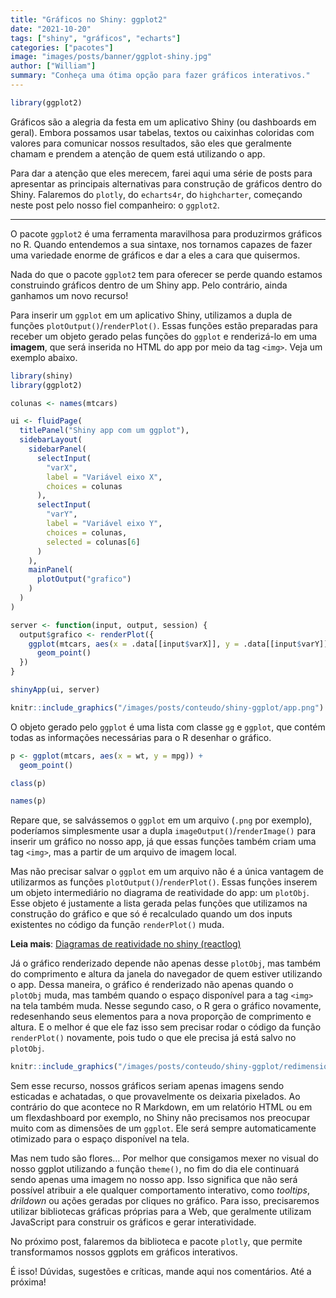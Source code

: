 ```yaml
---
title: "Gráficos no Shiny: ggplot2"
date: "2021-10-20"
tags: ["shiny", "gráficos", "echarts"]
categories: ["pacotes"]
image: "images/posts/banner/ggplot-shiny.jpg"
author: ["William"]
summary: "Conheça uma ótima opção para fazer gráficos interativos."
---
```


```r
library(ggplot2)
```


Gráficos são a alegria da festa em um aplicativo Shiny (ou dashboards em geral). Embora possamos usar tabelas, textos ou caixinhas coloridas com valores para comunicar nossos resultados, são eles que geralmente chamam e prendem a atenção de quem está utilizando o app.

Para dar a atenção que eles merecem, farei aqui uma série de posts para apresentar as principais alternativas para construção de gráficos dentro do Shiny. Falaremos do `plotly`, do `echarts4r`, do `highcharter`, começando neste post pelo nosso fiel companheiro: o `ggplot2`.

---

O pacote `ggplot2` é uma ferramenta maravilhosa para produzirmos gráficos no R. Quando entendemos a sua sintaxe, nos tornamos capazes de fazer uma variedade enorme de gráficos e dar a eles a cara que quisermos.

Nada do que o pacote `ggplot2` tem para oferecer se perde quando estamos construindo gráficos dentro de um Shiny app. Pelo contrário, ainda ganhamos um novo recurso!

Para inserir um `ggplot` em um aplicativo Shiny, utilizamos a dupla de funções `plotOutput()`/`renderPlot()`. Essas funções estão preparadas para receber um objeto gerado pelas funções do `ggplot` e renderizá-lo em uma **imagem**, que será inserida no HTML do app por meio da tag `<img>`. Veja um exemplo abaixo.

```r
library(shiny)
library(ggplot2)

colunas <- names(mtcars)

ui <- fluidPage(
  titlePanel("Shiny app com um ggplot"),
  sidebarLayout(
    sidebarPanel(
      selectInput(
        "varX",
        label = "Variável eixo X",
        choices = colunas
      ),
      selectInput(
        "varY",
        label = "Variável eixo Y",
        choices = colunas,
        selected = colunas[6]
      )
    ),
    mainPanel(
      plotOutput("grafico")
    )
  )
)

server <- function(input, output, session) {
  output$grafico <- renderPlot({
    ggplot(mtcars, aes(x = .data[[input$varX]], y = .data[[input$varY]])) +
      geom_point()
  })
}

shinyApp(ui, server)
```

```r
knitr::include_graphics("/images/posts/conteudo/shiny-ggplot/app.png")
```

O objeto gerado pelo `ggplot` é uma lista com classe `gg` e `ggplot`, que contém todas as informações necessárias para o R desenhar o gráfico.

```r
p <- ggplot(mtcars, aes(x = wt, y = mpg)) +
  geom_point()

class(p)

names(p)
```

Repare que, se salvássemos o `ggplot` em um arquivo (`.png` por exemplo), poderíamos simplesmente usar a dupla `imageOutput()`/`renderImage()` para inserir um gráfico no nosso app, já que essas funções também criam uma tag `<img>`, mas a partir de um arquivo de imagem local.

Mas não precisar salvar o `ggplot` em um arquivo não é a única vantagem de utilizarmos as funções `plotOutput()`/`renderPlot()`. Essas funções inserem um objeto intermediário no diagrama de reatividade do app: um `plotObj`. Esse objeto é justamente a lista gerada pelas funções que utilizamos na construção do gráfico e que só é recalculado quando um dos inputs existentes no código da função `renderPlot()` muda.

**Leia mais**: [Diagramas de reatividade no shiny (reactlog)](https://blog.curso-r.com/posts/2021-06-10-reactlog/)

Já o gráfico renderizado depende não apenas desse `plotObj`, mas também do comprimento e altura da janela do navegador de quem estiver utilizando o app. Dessa maneira, o gráfico é renderizado não apenas quando o `plotObj` muda, mas também quando o espaço disponível para a tag `<img>` na tela também muda. Nesse segundo caso, o R gera o gráfico novamente, redesenhando seus elementos para a nova proporção de comprimento e altura. E o melhor é que ele faz isso sem precisar rodar o código da função `renderPlot()` novamente, pois tudo o que ele precisa já está salvo no `plotObj`.

```r
knitr::include_graphics("/images/posts/conteudo/shiny-ggplot/redimensionando.gif")
```

Sem esse recurso, nossos gráficos seriam apenas imagens sendo esticadas e achatadas, o que provavelmente os deixaria pixelados. Ao contrário do que acontece no R Markdown, em um relatório HTML ou em um flexdashboard por exemplo, no Shiny não precisamos nos preocupar muito com as dimensões de um `ggplot`. Ele será sempre automaticamente otimizado para o espaço disponível na tela.

Mas nem tudo são flores... Por melhor que consigamos mexer no visual do nosso ggplot utilizando a função `theme()`, no fim do dia ele continuará sendo apenas uma imagem no nosso app. Isso significa que não será possível atribuir a ele qualquer comportamento interativo, como *tooltips*, *drildown* ou ações geradas por cliques no gráfico. Para isso, precisaremos utilizar bibliotecas gráficas próprias para a Web, que geralmente utilizam JavaScript para construir os gráficos e gerar interatividade.

No próximo post, falaremos da biblioteca e pacote `plotly`, que permite transformamos nossos ggplots em gráficos interativos.

É isso! Dúvidas, sugestões e críticas, mande aqui nos comentários. 
Até a próxima!



